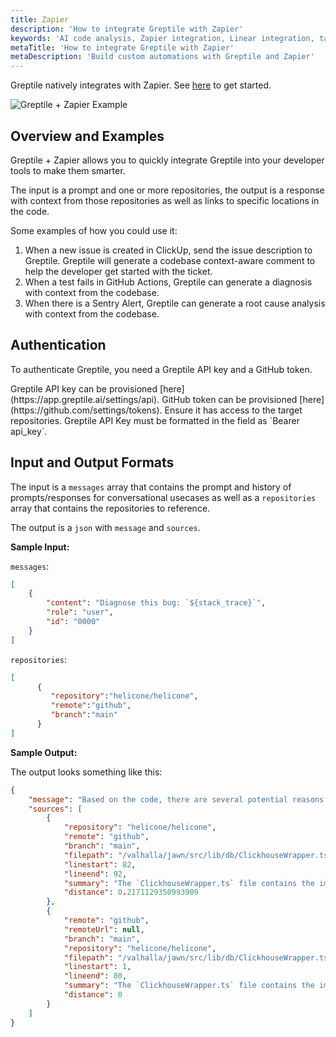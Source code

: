 ```yaml
---
title: Zapier
description: 'How to integrate Greptile with Zapier'
keywords: 'AI code analysis, Zapier integration, Linear integration, task management, developer productivity, automated insights'
metaTitle: 'How to integrate Greptile with Zapier'
metaDescription: 'Build custom automations with Greptile and Zapier'
---
```



Greptile natively integrates with Zapier. See [here](https://zapier.com/apps/greptile/integrations) to get started. 

<Frame>
    <img src="/images/greptile-zapier.png" alt="Greptile + Zapier Example" />
</ Frame>

## Overview and Examples

Greptile + Zapier allows you to quickly integrate Greptile into your developer tools to make them smarter. 

The input is a prompt and one or more repositories, the output is a response with context from those repositories as well as links to specific locations in the code.

Some examples of how you could use it:
1. When a new issue is created in ClickUp, send the issue description to Greptile. Greptile will generate a codebase context-aware comment to help the developer get started with the ticket.
2. When a test fails in GitHub Actions, Greptile can generate a diagnosis with context from the codebase.
3. When there is a Sentry Alert, Greptile can generate a root cause analysis with context from the codebase.

## Authentication

To authenticate Greptile, you need a Greptile API key and a GitHub token.

<Steps>
    <Step>
        Greptile API key can be provisioned [here](https://app.greptile.ai/settings/api).
    </ Step>
    <Step>
        GitHub token can be provisioned [here](https://github.com/settings/tokens). Ensure it has access to the target repositories.
    </ Step>
</ Steps>

<Note>
    Greptile API Key must be formatted in the field as `Bearer api_key`.
</ Note>

## Input and Output Formats

The input is a `messages` array that contains the prompt and history of prompts/responses for conversational usecases as well as a `repositories` array that contains the repositories to reference.

The output is a `json` with `message` and `sources`. 

**Sample Input:**

`messages`:
```json
[
    {
        "content": "Diagnose this bug: `${stack_trace}`",
        "role": "user",
        "id": "0000"
    }
]
```

`repositories`:
```json
[
      {
         "repository":"helicone/helicone",
         "remote":"github",
         "branch":"main"
      }
]
```

**Sample Output:**

The output looks something like this:
```json
{
    "message": "Based on the code, there are several potential reasons why ClickHouse writes might be failing: ...",
    "sources": [
        {
            "repository": "helicone/helicone",
            "remote": "github", 
            "branch": "main",
            "filepath": "/valhalla/jawn/src/lib/db/ClickhouseWrapper.ts",
            "linestart": 82,
            "lineend": 92,
            "summary": "The `ClickhouseWrapper.ts` file contains the implementation of the...",
            "distance": 0.2171129350993909
        },
        {
            "remote": "github",
            "remoteUrl": null,
            "branch": "main",
            "repository": "helicone/helicone", 
            "filepath": "/valhalla/jawn/src/lib/db/ClickhouseWrapper.ts",
            "linestart": 1,
            "lineend": 80,
            "summary": "The `ClickhouseWrapper.ts` file contains the implementation of the...",
            "distance": 0
        }
    ]
}
```